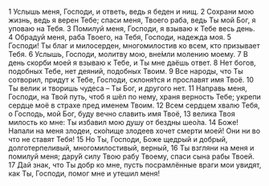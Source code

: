1 Услышь меня, Господи, и ответь,
ведь я беден и нищ.
2 Сохрани мою жизнь,
ведь я верен Тебе;
спаси меня, Твоего раба,
ведь Ты мой Бог, я уповаю на Тебя.
3 Помилуй меня, Господи,
я взываю к Тебе весь день.
4 Обрадуй меня, раба Твоего,
на Тебя, Господи, надежда моя.
5 Господи! Ты благ и милосерден,
многомилостив ко всем, кто призывает Тебя.
6 Услышь, Господи, молитву мою,
вне́мли молению моему.
7 В день скорби моей я взываю к Тебе,
и Ты мне даёшь ответ.
8 Нет богов, подобных Тебе,
нет деяний, подобных Твоим.
9 Все народы, что Ты сотворил,
придут к Тебе, Господи,
склоня́тся и прославят имя Твоё.
10 Ты велик и творишь чудеса –
Ты Бог, и другого нет.
11 Направь меня, Господи, на Твой путь,
чтоб я шёл по нему, храня верность Тебе;
укрепи сердце моё в страхе пред именем Твоим.
12 Всем сердцем хвалю Тебя, о Господь, мой Бог,
буду вечно славить имя Твоё,
13 велика Твоя милость ко мне:
Ты избавил мою душу от бездны шео́ла.
14 Боже! Напали на меня злодеи,
ско́пище злодеев хочет смерти моей!
Они ни во что не ставят Тебя!
15 Но Ты, Господи, Боже щедрый и добрый,
долготерпеливый, многомилостивый, верный,
16 Ты взгляни на меня и помилуй меня;
дару́й силу Твою рабу Твоему,
спаси сына рабы Твоей.
17 Дай знак, что Ты добр ко мне,
пусть посрамлённые враги мои увидят,
           как Ты, Господи, помог мне и утешил меня!
